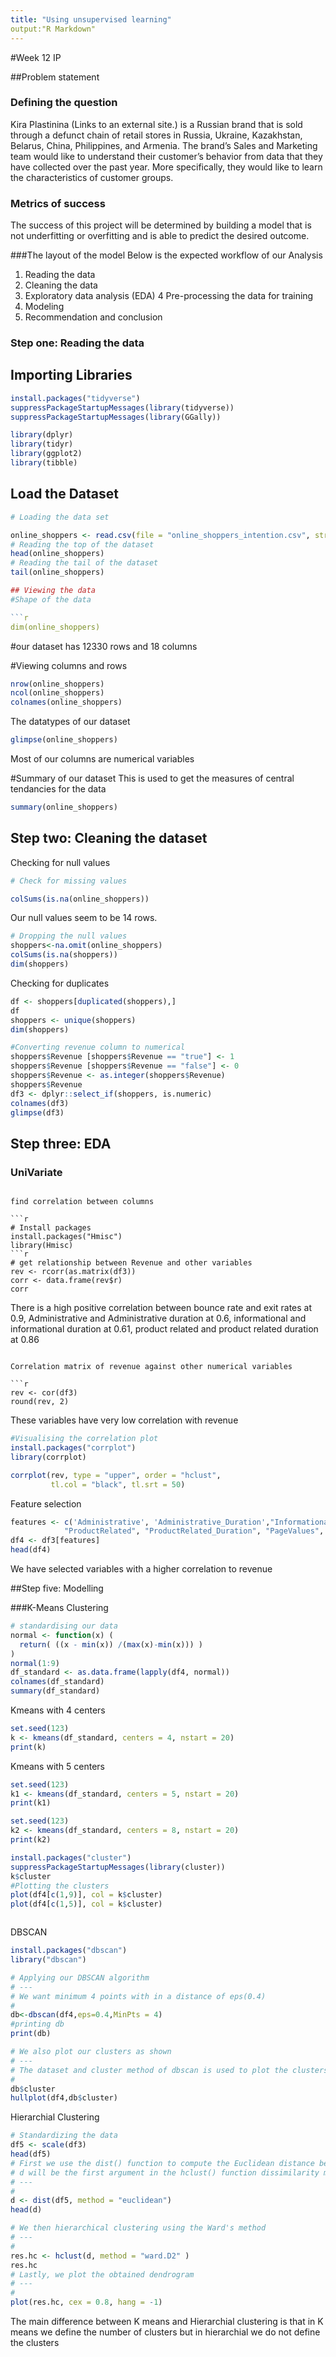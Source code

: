 ```yaml
---
title: "Using unsupervised learning"
output:"R Markdown"
---
```


#Week 12 IP

##Problem statement

### Defining the question

Kira Plastinina (Links to an external site.) is a Russian brand that is sold through a defunct chain of retail stores in Russia, Ukraine, Kazakhstan, Belarus, China, Philippines, and Armenia. The brand’s Sales and Marketing team would like to understand their customer’s behavior from data that they have collected over the past year. More specifically, they would like to learn the characteristics of customer groups.

### Metrics of success
The success of this project will be determined by building a model that is not underfitting or overfitting and is able to predict the desired outcome.

###The layout of the model
Below is the expected workflow of our Analysis

1.   Reading the data
2.   Cleaning the data
3.   Exploratory data analysis (EDA)
4    Pre-processing the data for training
5.   Modeling
6.   Recommendation and conclusion

### Step one: Reading the data


## Importing Libraries

```r
install.packages("tidyverse")
suppressPackageStartupMessages(library(tidyverse))
suppressPackageStartupMessages(library(GGally))

library(dplyr)
library(tidyr)
library(ggplot2)
library(tibble)

```

## Load the Dataset

```r

# Loading the data set

online_shoppers <- read.csv(file = "online_shoppers_intention.csv", stringsAsFactors = FALSE, header = TRUE)
# Reading the top of the dataset
head(online_shoppers)
# Reading the tail of the dataset
tail(online_shoppers)

## Viewing the data
#Shape of the data

```r
dim(online_shoppers)
```
#our dataset has 12330 rows and 18 columns

#Viewing columns and rows
```r
nrow(online_shoppers)
ncol(online_shoppers)
colnames(online_shoppers)
```

The datatypes of our dataset

```r
glimpse(online_shoppers)
```

Most of our columns are numerical variables

#Summary of our dataset
This is used to get the measures of central tendancies for the data
```r

summary(online_shoppers)

```
## Step two: Cleaning the dataset

Checking for null values

```r
# Check for missing values

colSums(is.na(online_shoppers))

```

Our null values seem to be 14 rows.
```r
# Dropping the null values
shoppers<-na.omit(online_shoppers)
colSums(is.na(shoppers))
dim(shoppers)
```

Checking for duplicates


```r

df <- shoppers[duplicated(shoppers),]
df
shoppers <- unique(shoppers)
dim(shoppers)

```

```r
#Converting revenue column to numerical
shoppers$Revenue [shoppers$Revenue == "true"] <- 1
shoppers$Revenue [shoppers$Revenue == "false"] <- 0
shoppers$Revenue <- as.integer(shoppers$Revenue)
shoppers$Revenue
df3 <- dplyr::select_if(shoppers, is.numeric)
colnames(df3)
glimpse(df3)
```


## Step three: EDA

### UniVariate


```

find correlation between columns

```r
# Install packages
install.packages("Hmisc")
library(Hmisc)
```r
# get relationship between Revenue and other variables
rev <- rcorr(as.matrix(df3))
corr <- data.frame(rev$r)
corr
```
There is a high positive correlation between bounce rate and exit  rates at 0.9, Administrative and Administrative duration at 0.6, informational and informational duration at 0.61, product related and product related duration at 0.86


```

Correlation matrix of revenue against other numerical variables

```r
rev <- cor(df3)
round(rev, 2)
```

These variables have very low correlation with revenue
```r
#Visualising the correlation plot
install.packages("corrplot")
library(corrplot)

corrplot(rev, type = "upper", order = "hclust", 
         tl.col = "black", tl.srt = 50)
```

Feature selection
```r
features <- c('Administrative', 'Administrative_Duration',"Informational", "Informational_Duration",
            "ProductRelated", "ProductRelated_Duration", "PageValues", "ExitRates", "BounceRates")
df4 <- df3[features]
head(df4) 
```

We have selected variables with a higher correlation to revenue

##Step five: Modelling

###K-Means Clustering

```r
# standardising our data
normal <- function(x) (
  return( ((x - min(x)) /(max(x)-min(x))) )
)
normal(1:9)
df_standard <- as.data.frame(lapply(df4, normal))
colnames(df_standard)
summary(df_standard)

```
Kmeans with 4 centers
```r


set.seed(123)
k <- kmeans(df_standard, centers = 4, nstart = 20)
print(k)
```
Kmeans with 5 centers

```r
set.seed(123)
k1 <- kmeans(df_standard, centers = 5, nstart = 20)
print(k1)
```
```r
set.seed(123)
k2 <- kmeans(df_standard, centers = 8, nstart = 20)
print(k2)
```

```r
install.packages("cluster")
suppressPackageStartupMessages(library(cluster))
k$cluster
#Plotting the clusters
plot(df4[c(1,9)], col = k$cluster)
plot(df4[c(1,5)], col = k$cluster)
```
```r

```


DBSCAN

```r

install.packages("dbscan")
library("dbscan")
```

```r
# Applying our DBSCAN algorithm
# ---
# We want minimum 4 points with in a distance of eps(0.4)
# 
db<-dbscan(df4,eps=0.4,MinPts = 4)
#printing db
print(db)
```

```r
# We also plot our clusters as shown
# ---
# The dataset and cluster method of dbscan is used to plot the clusters.
# 
db$cluster
hullplot(df4,db$cluster)
```

Hierarchial Clustering
```r
# Standardizing the data
df5 <- scale(df3)
head(df5)
# First we use the dist() function to compute the Euclidean distance between observations, 
# d will be the first argument in the hclust() function dissimilarity matrix
# ---
#
d <- dist(df5, method = "euclidean")
head(d)
```

```r
# We then hierarchical clustering using the Ward's method
# ---
# 
res.hc <- hclust(d, method = "ward.D2" )
res.hc
# Lastly, we plot the obtained dendrogram
# ---
# 
plot(res.hc, cex = 0.8, hang = -1)
```
The main difference between K means and Hierarchial clustering is that in K means we define the number of clusters but in hierarchial we do not define the clusters
